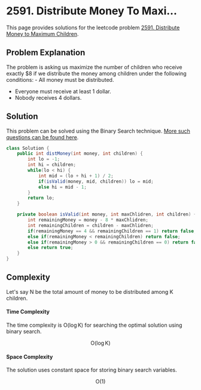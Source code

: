 
# 2591. Distribute Money To Maxi...

This page provides solutions for the leetcode problem [2591. Distribute Money to Maximum Children](https://leetcode.com/problems/distribute-money-to-maximum-children/).

## Problem Explanation

The problem is asking us maximize the number of children who receive exactly \$$8$ if we distribute the $\text{money}$ among $\text{children}$ under the following conditions:
	- All money must be distributed.
  - Everyone must receive at least 1 dollar.
  - Nobody receives 4 dollars.

## Solution

This problem can be solved using the Binary Search technique. [More such questions can be found here](/data-structures-and-algorithms/binary-search).


<Tabs>
  <TabItem value="Java" label="Java" default>

```java
class Solution {
    public int distMoney(int money, int children) {
        int lo = -1;
        int hi = children;
        while(lo < hi) {
            int mid = (lo + hi + 1) / 2;
            if(isValid(money, mid, children)) lo = mid;
            else hi = mid - 1;
        }
        return lo;
    }

    private boolean isValid(int money, int maxChlidren, int children) {
        int remainingMoney = money - 8 * maxChlidren;
        int remainingChildren = children - maxChlidren;
        if(remainingMoney == 4 && remainingChildren == 1) return false;
        else if(remainingMoney < remainingChildren) return false;
        else if(remainingMoney > 0 && remainingChildren == 0) return false;
        else return true;
    }
}
```
</TabItem>
</Tabs>

## Complexity 

Let's say $\text{N}$ be the total amount of money to be distributed among $\text{K}$ children.
 
#### Time Complexity 

The time complexity is $\text{O}(\log \text{K})$ for searching the optimal solution using binary search.

$$
\text{O}(\log \text{K})
$$



#### Space Complexity

The solution uses constant space for storing binary search variables.

$$
\text{O}(1)
$$

